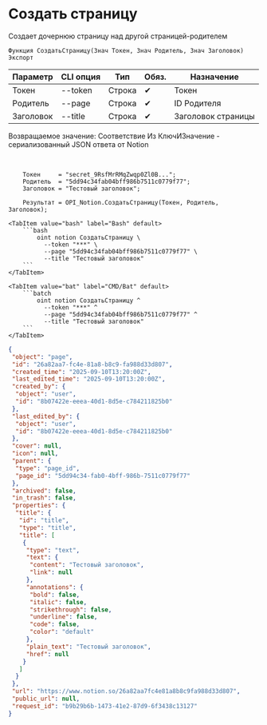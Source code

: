 ﻿---
sidebar_position: 1
description: Создать страницу и другие функции для работы с Notion в Открытом пакете интеграций - бесплатной open-source библиотеке интеграций для 1С:Предприятие 8, OneScript и CLI
keywords: [1C, 1С, 1С:Предприятие, 1С:Предприятие 8.3, API, Интеграция, Сервисы, Обмен, OneScript, CLI, Notion]
---


# Создать страницу
 Создает дочернюю страницу над другой страницей-родителем



`Функция СоздатьСтраницу(Знач Токен, Знач Родитель, Знач Заголовок) Экспорт`

  | Параметр | CLI опция | Тип | Обяз. | Назначение |
  |-|-|-|-|-|
  | Токен | --token | Строка | &#x2714; | Токен |
  | Родитель | --page | Строка | &#x2714; | ID Родителя |
  | Заголовок | --title | Строка | &#x2714; | Заголовок страницы |

  
  Возвращаемое значение:   Соответствие Из КлючИЗначение - сериализованный JSON ответа от Notion

<br/>




```bsl title="Пример использования для 1С:Предприятие/OneScript"
    Токен     = "secret_9RsfMrRMqZwqp0Zl0B...";
    Родитель  = "5dd94c34fab04bff986b7511c0779f77";
    Заголовок = "Тестовый заголовок";

    Результат = OPI_Notion.СоздатьСтраницу(Токен, Родитель, Заголовок);
```
    

 <Tabs>
  
    <TabItem value="bash" label="Bash" default>
        ```bash
            oint notion СоздатьСтраницу \
              --token "***" \
              --page "5dd94c34fab04bff986b7511c0779f77" \
              --title "Тестовый заголовок"
        ```
    </TabItem>
  
    <TabItem value="bat" label="CMD/Bat" default>
        ```batch
            oint notion СоздатьСтраницу ^
              --token "***" ^
              --page "5dd94c34fab04bff986b7511c0779f77" ^
              --title "Тестовый заголовок"
        ```
    </TabItem>
</Tabs>


```json title="Результат"
{
 "object": "page",
 "id": "26a82aa7-fc4e-81a8-b8c9-fa988d33d807",
 "created_time": "2025-09-10T13:20:00Z",
 "last_edited_time": "2025-09-10T13:20:00Z",
 "created_by": {
  "object": "user",
  "id": "8b07422e-eeea-40d1-8d5e-c784211825b0"
 },
 "last_edited_by": {
  "object": "user",
  "id": "8b07422e-eeea-40d1-8d5e-c784211825b0"
 },
 "cover": null,
 "icon": null,
 "parent": {
  "type": "page_id",
  "page_id": "5dd94c34-fab0-4bff-986b-7511c0779f77"
 },
 "archived": false,
 "in_trash": false,
 "properties": {
  "title": {
   "id": "title",
   "type": "title",
   "title": [
    {
     "type": "text",
     "text": {
      "content": "Тестовый заголовок",
      "link": null
     },
     "annotations": {
      "bold": false,
      "italic": false,
      "strikethrough": false,
      "underline": false,
      "code": false,
      "color": "default"
     },
     "plain_text": "Тестовый заголовок",
     "href": null
    }
   ]
  }
 },
 "url": "https://www.notion.so/26a82aa7fc4e81a8b8c9fa988d33d807",
 "public_url": null,
 "request_id": "b9b29b6b-1473-41e2-87d9-6f3438c13127"
}
```
